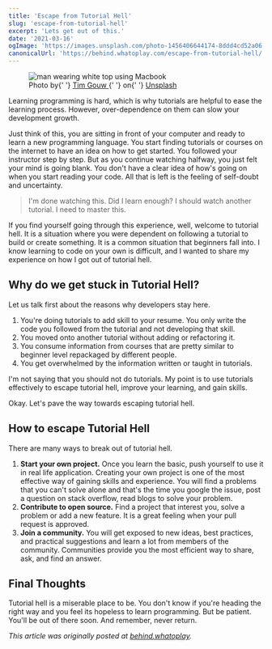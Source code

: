 ```yaml
---
title: 'Escape from Tutorial Hell'
slug: 'escape-from-tutorial-hell'
excerpt: 'Lets get out of this.'
date: '2021-03-16'
ogImage: 'https://images.unsplash.com/photo-1456406644174-8ddd4cd52a06'
canonicalUrl: 'https://behind.whatoplay.com/escape-from-tutorial-hell/'
---
```


<Figure className="mb-7">
	<Image
		src="https://images.unsplash.com/photo-1456406644174-8ddd4cd52a06"
		alt="man wearing white top using Macbook"
		layout="responsive"
		width={1514}
		height={1012}
	/>
	<Figcaption>
		Photo by{' '}
		<a href="https://unsplash.com/@punttim" target="_blank" rel="noopener">
			Tim Gouw
		</a>{' '}
		on{' '}
		<a href="https://unsplash.com/" target="_blank" rel="noopener">
			Unsplash
		</a>
	</Figcaption>
</Figure>

Learning programming is hard, which is why tutorials are helpful to ease the learning process. However, over-dependence on them can slow your development growth.

Just think of this, you are sitting in front of your computer and ready to learn a new programming language. You start finding tutorials or courses on the internet to have an idea on how to get started. You followed your instructor step by step. But as you continue watching halfway, you just felt your mind is going blank. You don't have a clear idea of how's going on when you start reading your code. All that is left is the feeling of self-doubt and uncertainty.

> I'm done watching this. Did I learn enough? I should watch another tutorial. I need to master this.

If you find yourself going through this experience, well, welcome to tutorial hell. It is a situation where you were dependent on following a tutorial to build or create something. It is a common situation that beginners fall into. I know learning to code on your own is difficult, and I wanted to share my experience on how I got out of tutorial hell.

## Why do we get stuck in Tutorial Hell?

Let us talk first about the reasons why developers stay here.

1. You're doing tutorials to add skill to your resume. You only write the code you followed from the tutorial and not developing that skill.
1. You moved onto another tutorial without adding or refactoring it.
1. You consume information from courses that are pretty similar to beginner level repackaged by different people.
1. You get overwhelmed by the information written or taught in tutorials.

I'm not saying that you should not do tutorials. My point is to use tutorials effectively to escape tutorial hell, improve your learning, and gain skills.

Okay. Let's pave the way towards escaping tutorial hell.

## How to escape Tutorial Hell

There are many ways to break out of tutorial hell.

1. **Start your own project.** Once you learn the basic, push yourself to use it in real life application. Creating your own project is one of the most effective way of gaining skills and experience. You will find a problems that you can't solve alone and that's the time you google the issue, post a question on stack overflow, read blogs to solve your problem.
1. **Contribute to open source.** Find a project that interest you, solve a problem or add a new feature. It is a great feeling when your pull request is approved.
1. **Join a community.** You will get exposed to new ideas, best practices, and practical suggestions and learn a lot from members of the community. Communities provide you the most efficient way to share, ask, and find an answer.

## Final Thoughts

Tutorial hell is a miserable place to be. You don't know if you're heading the right way and you feel its hopeless to learn programming. But be patient. You'll be out of there soon. And remember, never return.

_This article was originally posted at <a href="https://behind.whatoplay.com/escape-from-tutorial-hell/" target="_blank" rel="noopener">behind.whatoplay</a>._
